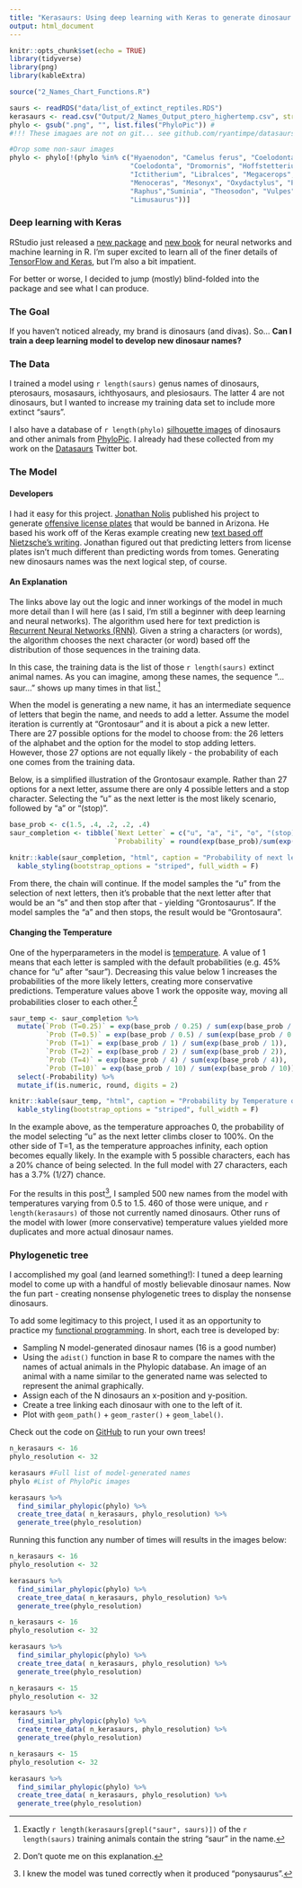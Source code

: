 ```yaml
---
title: "Kerasaurs: Using deep learning with Keras to generate dinosaur names"
output: html_document
---
```


```r
knitr::opts_chunk$set(echo = TRUE)
library(tidyverse)
library(png)
library(kableExtra)

source("2_Names_Chart_Functions.R")

saurs <- readRDS("data/list_of_extinct_reptiles.RDS")
kerasaurs <- read.csv("Output/2_Names_Output_ptero_highertemp.csv", stringsAsFactors = FALSE)[,1]
phylo <- gsub(".png", "", list.files("PhyloPic")) #
#!!! These imagaes are not on git... see github.com/ryantimpe/datasaurs for a copy of this folder

#Drop some non-saur images
phylo <- phylo[!(phylo %in% c("Hyaenodon", "Camelus ferus", "Coelodonta antiquitatis",
                              "Coelodonta", "Dromornis", "Hoffstetterius",
                              "Ictitherium", "Libralces", "Megacerops", "Megaloceraos", 
                              "Menoceras", "Mesonyx", "Oxydactylus", "Prothoatherium",
                              "Raphus","Suminia", "Theosodon", "Vulpes", "Kakuru",
                              "Limusaurus"))]
```

### Deep learning with Keras

RStudio just released a [new package](https://blog.rstudio.com/2018/02/06/tensorflow-for-r/) and [new book](https://www.amazon.com/Deep-Learning-R-Francois-Chollet/dp/161729554X) for neural networks and machine learning in R. I'm super excited to learn all of the finer details of [TensorFlow and Keras](https://keras.rstudio.com/index.html), but I'm also a bit impatient.

For better or worse, I decided to jump (mostly) blind-folded into the package and see what I can produce.

### The Goal

If you haven't noticed already, my brand is dinosaurs (and divas). So... **Can I train a deep learning model to develop new dinosaur names?**

### The Data

I trained a model using `r length(saurs)` genus names of dinosaurs, pterosaurs, mosasaurs, ichthyosaurs, and plesiosaurs. The latter 4 are not dinosaurs, but I wanted to increase my training data set to include more extinct "saurs".

I also have a database of `r length(phylo)` [silhouette images](https://github.com/ryantimpe/datasaurs/tree/master/PhyloPic) of dinosaurs and other animals from [PhyloPic](http://phylopic.org/image/browse/). I already had these collected from my work on the [Datasaurs](https://twitter.com/datasaurs) Twitter bot.

### The Model

#### Developers

I had it easy for this project. [Jonathan Nolis](https://twitter.com/skyetetra) published his project to generate [offensive license plates](https://towardsdatascience.com/using-deep-learning-to-generate-offensive-license-plates-619b163ed937) that would be banned in Arizona. He based his work off of the Keras example creating new [text based off Nietzsche’s writing](https://keras.rstudio.com/articles/examples/lstm_text_generation.html). Jonathan figured out that predicting letters from license plates isn't much different than predicting words from tomes. Generating new dinosaurs names was the next logical step, of course.

#### An Explanation

The links above lay out the logic and inner workings of the model in much more detail than I will here (as I said, I'm still a beginner with deep learning and neural networks). The algorithm used here for text prediction is [Recurrent Neural Networks (RNN)](https://medium.com/datalogue/attention-in-keras-1892773a4f22). Given a string a characters (or words), the algorithm chooses the next character (or word) based off the distribution of those sequences in the training data.

In this case, the training data is the list of those `r length(saurs)` extinct animal names. As you can imagine, among these names, the sequence "...saur..." shows up many times in that list.[^saurs] 

When the model is generating a new name, it has an intermediate sequence of letters that begin the name, and needs to add a letter. Assume the model iteration is currently at "Grontosaur" and it is about a pick a new letter. There are 27 possible options for the model to choose from: the 26 letters of the alphabet and the option for the model to stop adding letters. However, those 27 options are not equally likely - the probability of each one comes from the training data.

[^saurs]: Exactly `r length(kerasaurs[grepl("saur", saurs)])` of the `r length(saurs)` training animals contain the string "saur" in the name.

Below, is a simplified illustration of the Grontosaur example. Rather than 27 options for a next letter, assume there are only 4 possible letters and a stop character. Selecting the "u" as the next letter is the most likely scenario, followed by "a" or "(stop)".

```r
base_prob <- c(1.5, .4, .2, .2, .4)
saur_completion <- tibble(`Next Letter` = c("u", "a", "i", "o", "(stop)"),
                          `Probability` = round(exp(base_prob)/sum(exp(base_prob)),2))

knitr::kable(saur_completion, "html", caption = "Probability of next letter after 'grontosaur'") %>%
  kable_styling(bootstrap_options = "striped", full_width = F)
```

From there, the chain will continue. If the model samples the "u" from the selection of next letters, then it's probable that the next letter after that would be an "s" and then stop after that - yielding "Grontosaurus". If the model samples the "a" and then stops, the result would be "Grontosaura".

#### Changing the Temperature

One of the hyperparameters in the model is [temperature](https://cs.stackexchange.com/questions/79241/what-is-temperature-in-lstm-and-neural-networks-generally/79242#79242). A value of 1 means that each letter is sampled with the default probabilities (e.g. 45% chance for "u" after "saur"). Decreasing this value below 1 increases the probabilities of the more likely letters, creating more conservative predictions. Temperature values above 1 work the opposite way, moving all probabilities closer to each other.[^temp]

[^temp]: Don't quote me on this explanation.

```r
saur_temp <- saur_completion %>% 
  mutate(`Prob (T=0.25)` = exp(base_prob / 0.25) / sum(exp(base_prob / 0.25)),
         `Prob (T=0.5)` = exp(base_prob / 0.5) / sum(exp(base_prob / 0.5)),
         `Prob (T=1)` = exp(base_prob / 1) / sum(exp(base_prob / 1)),
         `Prob (T=2)` = exp(base_prob / 2) / sum(exp(base_prob / 2)),
         `Prob (T=4)` = exp(base_prob / 4) / sum(exp(base_prob / 4)),
         `Prob (T=10)` = exp(base_prob / 10) / sum(exp(base_prob / 10))) %>% 
  select(-Probability) %>% 
  mutate_if(is.numeric, round, digits = 2)

knitr::kable(saur_temp, "html", caption = "Probability by Temperature of next letter after 'grontosaur'") %>%
  kable_styling(bootstrap_options = "striped", full_width = F)
```

In the example above, as the temperature approaches 0, the probability of the model selecting "u" as the next letter climbs closer to 100%. On the other side of T=1, as the temperature approaches infinity, each option becomes equally likely. In the example with 5 possible characters, each has a 20% chance of being selected. In the full model with 27 characters, each has a 3.7% (1/27) chance.

For the results in this post[^ponysaurus], I sampled 500 new names from the model with temperatures varying from 0.5 to 1.5. 460 of those were unique, and `r length(kerasaurs)` of those not currently named dinosaurs. Other runs of the model with lower (more conservative) temperature values yielded more duplicates and more actual dinosaur names.

[^ponysaurus]: I knew the model was tuned correctly when it produced "ponysaurus".

### Phylogenetic tree

I accomplished my goal (and learned something!): I tuned a deep learning model to come up with a handful of mostly believable dinosaur names. Now the fun part - creating nonsense phylogenetic trees to display the nonsense dinosaurs.

To add some legitimacy to this project, I used it as an opportunity to practice my [functional programming](http://adv-r.had.co.nz/Functional-programming.html). In short, each tree is developed by:

* Sampling N model-generated dinosaur names (16 is a good number)
* Using the `adist()` function in base R to compare the names with the names of actual animals in the Phylopic database. An image of an animal with a name similar to the generated name was selected to represent the animal graphically.
* Assign each of the N dinosaurs an x-position and y-position.
* Create a tree linking each dinosaur with one to the left of it.
* Plot with `geom_path()` + `geom_raster()` + `geom_label()`.

Check out the code on [GitHub](https://github.com/ryantimpe/Kerasaurs/blob/master/2_Names_Run%20Chart.R) to run your own trees!

```r
n_kerasaurs <- 16
phylo_resolution <- 32

kerasaurs #Full list of model-generated names
phylo #List of PhyloPic images

kerasaurs %>% 
  find_similar_phylopic(phylo) %>% 
  create_tree_data( n_kerasaurs, phylo_resolution) %>% 
  generate_tree(phylo_resolution)
```

Running this function any number of times will results in the images below:

```r
n_kerasaurs <- 16
phylo_resolution <- 32

kerasaurs %>% 
  find_similar_phylopic(phylo) %>% 
  create_tree_data( n_kerasaurs, phylo_resolution) %>% 
  generate_tree(phylo_resolution)

```

```r
n_kerasaurs <- 16
phylo_resolution <- 32

kerasaurs %>% 
  find_similar_phylopic(phylo) %>% 
  create_tree_data( n_kerasaurs, phylo_resolution) %>% 
  generate_tree(phylo_resolution)

```

```r
n_kerasaurs <- 15
phylo_resolution <- 32

kerasaurs %>% 
  find_similar_phylopic(phylo) %>% 
  create_tree_data( n_kerasaurs, phylo_resolution) %>% 
  generate_tree(phylo_resolution)

```

```r
n_kerasaurs <- 15
phylo_resolution <- 32

kerasaurs %>% 
  find_similar_phylopic(phylo) %>% 
  create_tree_data( n_kerasaurs, phylo_resolution) %>% 
  generate_tree(phylo_resolution)

```
